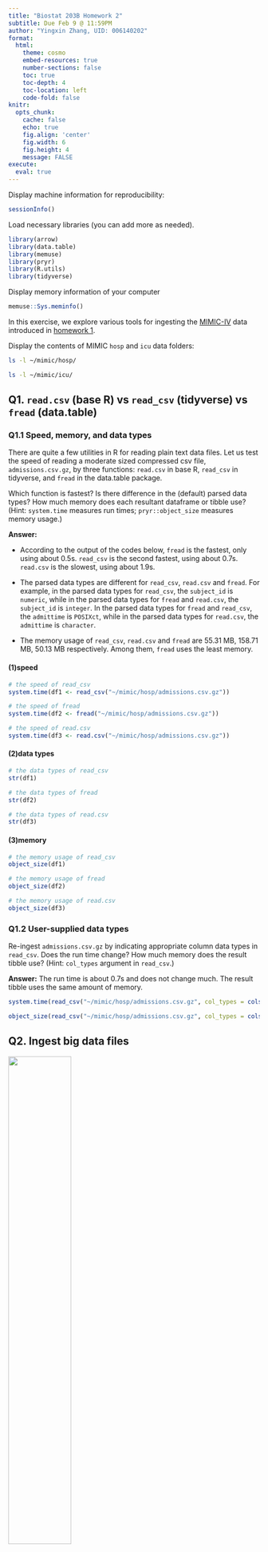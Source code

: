 ```yaml
---
title: "Biostat 203B Homework 2"
subtitle: Due Feb 9 @ 11:59PM
author: "Yingxin Zhang, UID: 006140202"
format:
  html:
    theme: cosmo
    embed-resources: true
    number-sections: false
    toc: true
    toc-depth: 4
    toc-location: left
    code-fold: false
knitr:
  opts_chunk: 
    cache: false    
    echo: true
    fig.align: 'center'
    fig.width: 6
    fig.height: 4
    message: FALSE
execute:
  eval: true    
---
```


Display machine information for reproducibility:

```r
sessionInfo()
```

Load necessary libraries (you can add more as needed).

```r
library(arrow)
library(data.table)
library(memuse)
library(pryr)
library(R.utils)
library(tidyverse)
```

Display memory information of your computer

```r
memuse::Sys.meminfo()
```

In this exercise, we explore various tools for ingesting the [MIMIC-IV](https://mimic.mit.edu/docs/iv/) data introduced in [homework 1](https://ucla-biostat-203b.github.io/2024winter/hw/hw1/hw1.html).

Display the contents of MIMIC `hosp` and `icu` data folders:

```bash
ls -l ~/mimic/hosp/
```

```bash
ls -l ~/mimic/icu/
```

## Q1. `read.csv` (base R) vs `read_csv` (tidyverse) vs `fread` (data.table)

### Q1.1 Speed, memory, and data types

There are quite a few utilities in R for reading plain text data files. Let us test the speed of reading a moderate sized compressed csv file, `admissions.csv.gz`, by three functions: `read.csv` in base R, `read_csv` in tidyverse, and `fread` in the data.table package.

Which function is fastest? Is there difference in the (default) parsed data types? How much memory does each resultant dataframe or tibble use? (Hint: `system.time` measures run times; `pryr::object_size` measures memory usage.)

**Answer:**

-   According to the output of the codes below, `fread` is the fastest, only using about 0.5s. `read_csv` is the second fastest, using about 0.7s. `read.csv` is the slowest, using about 1.9s.

-   The parsed data types are different for `read_csv`, `read.csv` and `fread`. For example, in the parsed data types for `read_csv`, the `subject_id` is `numeric`, while in the parsed data types for `fread` and `read.csv`, the `subject_id` is `integer`. In the parsed data types for `fread` and `read_csv`, the `admittime` is `POSIXct`, while in the parsed data types for `read.csv`, the `admittime` is `character`.

-   The memory usage of `read_csv`, `read.csv` and `fread` are 55.31 MB, 158.71 MB, 50.13 MB respectively. Among them, `fread` uses the least memory.

#### (1)speed

```r
# the speed of read_csv
system.time(df1 <- read_csv("~/mimic/hosp/admissions.csv.gz"))
```

```r
# the speed of fread
system.time(df2 <- fread("~/mimic/hosp/admissions.csv.gz"))
```

```r
# the speed of read.csv
system.time(df3 <- read.csv("~/mimic/hosp/admissions.csv.gz"))
```

#### (2)data types

```r
# the data types of read_csv
str(df1)
```

```r
# the data types of fread
str(df2)
```

```r
# the data types of read.csv
str(df3)
```

#### (3)memory

```r
# the memory usage of read_csv
object_size(df1)
```

```r
# the memory usage of fread
object_size(df2)
```

```r
# the memory usage of read.csv
object_size(df3)
```

### Q1.2 User-supplied data types

Re-ingest `admissions.csv.gz` by indicating appropriate column data types in `read_csv`. Does the run time change? How much memory does the result tibble use? (Hint: `col_types` argument in `read_csv`.)

**Answer:** The run time is about 0.7s and does not change much. The result tibble uses the same amount of memory.

```r
system.time(read_csv("~/mimic/hosp/admissions.csv.gz", col_types = cols()))
```

```r
object_size(read_csv("~/mimic/hosp/admissions.csv.gz", col_types = cols()))
```

## Q2. Ingest big data files

<p align="center">

<img src="./bigfile.png" width="50%"/>

</p>

Let us focus on a bigger file, `labevents.csv.gz`, which is about 125x bigger than `admissions.csv.gz`.

```bash
ls -l ~/mimic/hosp/labevents.csv.gz
```

Display the first 10 lines of this file.

```bash
zcat < ~/mimic/hosp/labevents.csv.gz | head -10
```

### Q2.1 Ingest `labevents.csv.gz` by `read_csv`

<p align="center">

<img src="./readr_logo.png" width="20%"/>

</p>

Try to ingest `labevents.csv.gz` using `read_csv`. What happens? If it takes more than 5 minutes on your computer, then abort the program and report your findings.

**Answer:** The program takes more than 5 minutes on my computer, so I aborted the program and set the `eval` option to `false` for the following code chunk. Combining the results in Q1.1, we can deduce that this may be because `read_csv` uses more memory and is not very efficient for large compressed files like `labevents.csv.gz`.

```r
#| eval: false
system.time(read_csv("~/mimic/hosp/labevents.csv.gz"))
```

### Q2.2 Ingest selected columns of `labevents.csv.gz` by `read_csv`

Try to ingest only columns `subject_id`, `itemid`, `charttime`, and `valuenum` in `labevents.csv.gz` using `read_csv`. Does this solve the ingestion issue? (Hint: `col_select` argument in `read_csv`.)

**Answer**: This alleviates the ingestion issue but does not completely solve it. It still takes about 2 minutes for `read_csv` to ingest the 4 columns in `labevents.csv.gz`. Despite selecting only the necessary columns, `read_csv` may still encounter performance issues, especially with large compressed files like labevents.csv.gz.

```r
system.time(read_csv("~/mimic/hosp/labevents.csv.gz", 
            col_select = c("subject_id", "itemid", "charttime", "valuenum")))
```

### Q2.3 Ingest subset of `labevents.csv.gz`

<p align="center">

<img src="./linux_logo.png" width="20%"/>

</p>

Our first strategy to handle this big data file is to make a subset of the `labevents` data. Read the [MIMIC documentation](https://mimic.mit.edu/docs/iv/modules/hosp/labevents/) for the content in data file `labevents.csv`.

In later exercises, we will only be interested in the following lab items: creatinine (50912), potassium (50971), sodium (50983), chloride (50902), bicarbonate (50882), hematocrit (51221), white blood cell count (51301), and glucose (50931) and the following columns: `subject_id`, `itemid`, `charttime`, `valuenum`. Write a Bash command to extract these columns and rows from `labevents.csv.gz` and save the result to a new file `labevents_filtered.csv.gz` in the current working directory. (Hint: use `zcat <` to pipe the output of `labevents.csv.gz` to `awk` and then to `gzip` to compress the output. To save render time, put `#| eval: false` at the beginning of this code chunk.)

**Answer**: The Bash command to extract these columns and rows from `labevents.csv.gz` and save the result to a new file `labevents_filtered.csv.gz` is displayed below.

```bash
# display the first 10 lines of labevents.csv.gz
zcat < ~/mimic/hosp/labevents.csv.gz | head -10
```

```bash
#| eval: false
zcat < ~/mimic/hosp/labevents.csv.gz | awk -F, '($5 == 50912 || $5 == 50971 || $5 == 50983 || $5 == 50902 || $5 == 50882 || $5 == 51221 || $5 == 51301 || $5 == 50931) {print $2","$5","$7","$10}' | gzip > labevents_filtered.csv.gz
```

Display the first 10 lines of the new file `labevents_filtered.csv.gz`. How many lines are in this new file? How long does it take `read_csv` to ingest `labevents_filtered.csv.gz`?

**Answer**: 

- The first 10 lines of `labevents_filtered.csv.gz` are displayed below. 

- The number of lines in `labevents_filtered.csv.gz` is 24855909. 

- It takes about 9s for `read_csv` to ingest `labevents_filtered.csv.gz`.

```bash
# display the first 10 lines of labevents_filtered.csv.gz
zcat < labevents_filtered.csv.gz | head -10
```

```bash
# the number of lines in labevents_filtered.csv.gz
zcat < labevents_filtered.csv.gz | wc -l
```

```r
system.time(read_csv("labevents_filtered.csv.gz"))
```

### Q2.4 Ingest `labevents.csv` by Apache Arrow

<p align="center">

<img src="./arrow_logo.png" width="30%"/>

</p>

Our second strategy is to use [Apache Arrow](https://arrow.apache.org/) for larger-than-memory data analytics. Unfortunately Arrow does not work with gz files directly. First decompress `labevents.csv.gz` to `labevents.csv` and put it in the current working directory. To save render time, put `#| eval: false` at the beginning of this code chunk.

**Answer**: The Bash command to decompress `labevents.csv.gz` to `labevents.csv` is displayed below. To save render time, I put `#| eval: false` at the beginning of this code chunk.

```bash
#| eval: false
zcat < ~/mimic/hosp/labevents.csv.gz > labevents.csv
```

Then use [`arrow::open_dataset`](https://arrow.apache.org/docs/r/reference/open_dataset.html) to ingest `labevents.csv`, select columns, and filter `itemid` as in Q2.3. How long does the ingest+select+filter process take? Display the number of rows and the first 10 rows of the result tibble, and make sure they match those in Q2.3. (Hint: use `dplyr` verbs for selecting columns and filtering rows.)

**Answer**: 

- The ingest+select+filter process takes about 0.1s. 

- The number of rows in the result tibble is 24855909, which is the same as that in Q2.3. 

- The first 10 rows of the result tibble are also the same as those in Q2.3 (The charttime is different because of the different time zone).

```r
system.time(
  labevents_filter <- arrow::open_dataset("labevents.csv", format = 'csv') |> 
  dplyr::select(subject_id, itemid, charttime, valuenum) |> 
  dplyr::filter(itemid %in% c(50912, 50971, 50983, 50902, 50882, 51221, 51301, 50931)))
```

```r
labevents_filter |>  
  as_tibble() |> 
  nrow()
```

```r
labevents_filter |> 
  as_tibble() |> 
  head(10)
```

Write a few sentences to explain what is Apache Arrow. Imagine you want to explain it to a layman in an elevator.

**Answer**: Apache Arrow is a cross-language development platform for in-memory data that specifies a standardized language-independent columnar memory format for flat and hierarchical data, organized for efficient analytic operations on modern hardware. It is designed to accelerate big data processing and analytics by providing a standard in-memory representation of data that works across different systems.

### Q2.5 Compress `labevents.csv` to Parquet format and ingest/select/filter

<p align="center">

<img src="./parquet_logo.png" width="30%"/>

</p>

Re-write the csv file `labevents.csv` in the binary Parquet format (Hint: [`arrow::write_dataset`](https://arrow.apache.org/docs/r/reference/write_dataset.html).) How large is the Parquet file(s)? How long does the ingest+select+filter process of the Parquet file(s) take? Display the number of rows and the first 10 rows of the result tibble and make sure they match those in Q2.3. (Hint: use `dplyr` verbs for selecting columns and filtering rows.)

**Answer**: 

- The Parquet file `labevents.parquet` is 1.9G. 

- The ingest+select+filter process of the Parquet file takes about 0.3s. 

- The number of rows in the result tibble is 24855909, which is the same as that in Q2.3 and Q2.4. 

- The first 10 rows of the result tibble are the same as those in Q2.3 (The charttime is different because of the different time zone).

```r
# Re-write the csv file `labevents.csv` in the binary Parquet format
lab_csv <- arrow::open_dataset("labevents.csv", format = 'csv')
arrow::write_dataset(lab_csv, "labevents.parquet")
```

```bash
# How large is the Parquet file(s)?
ls -lh labevents.parquet
```

```r
# How long does the ingest+select+filter process of the Parquet file(s) take?
system.time(
  lab_parquet <- arrow::open_dataset("labevents.parquet", format = 'parquet') |> 
  dplyr::select(subject_id, itemid, charttime, valuenum) |> 
  dplyr::filter(itemid %in% c(50912, 50971, 50983, 50902, 50882, 51221, 51301, 50931)))
```

```r
# Display the number of rows of the result tibble
lab_parquet |> 
  as_tibble() |> 
  nrow()
```

```r
# Display the first 10 rows of the result tibble
lab_parquet |> 
  as_tibble() |> 
  head(10)
```

Write a few sentences to explain what is the Parquet format. Imagine you want to explain it to a layman in an elevator.

**Answer**: The Parquet format is a columnar storage file format that is optimized for reading and writing large datasets. Just like how a courier service uses standardized packages to deliver goods efficiently, Apache Arrow uses a standardized format for data, making it very fast for different programs to exchange and work with data, no matter what language or system they're using. 

### Q2.6 DuckDB

<p align="center">

<img src="./duckdb_logo.png" width="20%"/>

</p>

Ingest the Parquet file, convert it to a DuckDB table by [`arrow::to_duckdb`](https://arrow.apache.org/docs/r/reference/to_duckdb.html), select columns, and filter rows as in Q2.5. How long does the ingest+convert+select+filter process take? Display the number of rows and the first 10 rows of the result tibble and make sure they match those in Q2.3. (Hint: use `dplyr` verbs for selecting columns and filtering rows.)

**Answer**: 

- The ingest+convert+select+filter process takes about 80s. 

- The number of rows in the result tibble is 24855909, which is the same as that in Q2.3, Q2.4 and Q2.5. 

- The first 10 rows of the result tibble are also the same as those in Q2.3.

```r
# Ingest the Parquet file, convert it to a DuckDB table, select columns, and filter rows
system.time(
  lab_DuckDB <- arrow::open_dataset("labevents.parquet") |> 
  arrow::to_duckdb() |> 
  collect() |>
  dplyr::select(subject_id, itemid, charttime, valuenum) |> 
  dplyr::filter(itemid %in% c(50912, 50971, 50983, 50902, 50882, 51221, 51301, 50931))
)
```

```r
# Display the number of rows of the result tibble
lab_DuckDB |> 
  as_tibble() |> 
  nrow()
```

```r
# Display the first 10 rows of the result tibble
lab_DuckDB |> 
  as_tibble() |> 
  head(10)
```

Write a few sentences to explain what is DuckDB. Imagine you want to explain it to a layman in an elevator.

**Answer**: DuckDB is a special kind of database that's really fast and efficient at storing and retrieving information. Just like how a filing cabinet helps you organize and quickly find documents, DuckDB helps computers store and retrieve data in a way that's easy, fast, and doesn't take up too much space. 

## Q3. Ingest and filter `chartevents.csv.gz`

[`chartevents.csv.gz`](https://mimic.mit.edu/docs/iv/modules/icu/chartevents/) contains all the charted data available for a patient. During their ICU stay, the primary repository of a patient’s information is their electronic chart. The `itemid` variable indicates a single measurement type in the database. The `value` variable is the value measured for `itemid`. The first 10 lines of `chartevents.csv.gz` are

```bash
zcat < ~/mimic/icu/chartevents.csv.gz | head -10
```

[`d_items.csv.gz`](https://mimic.mit.edu/docs/iv/modules/icu/d_items/) is the dictionary for the `itemid` in `chartevents.csv.gz`.

```bash
zcat < ~/mimic/icu/d_items.csv.gz | head -10
```

In later exercises, we are interested in the vitals for ICU patients: heart rate (220045), mean non-invasive blood pressure (220181), systolic non-invasive blood pressure (220179), body temperature in Fahrenheit (223761), and respiratory rate (220210). Retrieve a subset of `chartevents.csv.gz` only containing these items, using the favorite method you learnt in Q2.

Document the steps and show code. Display the number of rows and the first 10 rows of the result tibble.

**Answer**: 

- Here I use the Bash command (like in Q2.3) to retrieve a subset of `chartevents.csv.gz` only containing these items. I use `zcat <` to pipe the output of `labevents.csv.gz` to `awk`. Then I use the awk command-line tool to filter the rows and columns of `chartevents.csv.gz` and pipe the result to `gzip`. Finally, I use `gzip` to compress the filtered output and redirects it to `chartevents_filtered.csv.gz`. Because there is not any detailed information, I print all the columns of the result tibble. Also, to save render time, I put `#| eval: false` at the beginning of this code chunk.

- The number of rows of the result tibble is 22502319, and the first 10 rows of the result tibble are also displayed below.

```bash
# Retrieve a subset of `chartevents.csv.gz` only containing these items
#| eval: false
zcat < ~/mimic/icu/chartevents.csv.gz | awk -F, '($7 == 220045 || $7 == 220181 || $7 == 220179 || $7 == 223761 || $7 == 220210)' | gzip > chartevents_filtered.csv.gz
```

```bash
# Display the number of rows of the result tibble
zcat < chartevents_filtered.csv.gz | wc -l
```

```bash
# Display the first 10 rows of the result tibble
zcat < ./chartevents_filtered.csv.gz | head -10
```

```bash
# uncompressed the file `chartevents.csv.gz` to `chartevents.csv`
zcat < ~/mimic/icu/chartevents.csv.gz > chartevents.csv
```

```r
# Re-write the file `chartevents.csv.gz` in the binary Parquet format
chart_csv <- arrow::open_dataset("chartevents.csv", format = 'csv')
arrow::write_dataset(chart_csv, "chartevents.parquet")
```



